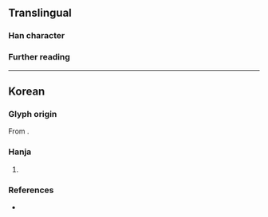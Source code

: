 {{character info/new}}
==Translingual==

===Han character===
{{Han char|rn=5|rad=乙|as=09|sn=10|four=44717|canj=JAN|ids=⿱者乙}}

===Further reading===
{{Han ref|kx=0084.241|dj=0171.360|hdz=10056.071|uh=4E7D}}

----

==Korean==

===Glyph origin===
{{ko-etym-gukja}} From {{Han compound|者#Korean|乙#Korean|tr1={{ko-l|자}}|tr2={{ko-l|을}}|t2=used as marker to represent the last consonant {{ko-l|ㄹ}}}}.

===Hanja===
{{ko-hanja|봉호|잘}}

# {{hanja form of|잘|{{n-g|[[hanja]] used for [[transliteration]]}}}}
#: {{uxi|ko|'''잘'''산군 ('''乽'''山君)|tr='''Jal'''san-gun|Prince Jalsan, the honorific title of [[w:Seongjong of Joseon|King Seongjong of Joseon]] when he was a prince.}}

===References===
* {{R:hanjadoc|91}}
